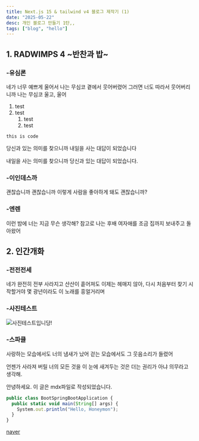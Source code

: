 ```yaml
---
title: Next.js 15 & tailwind v4 블로그 제작기 (1)
date: "2025-05-22"
desc: 개인 블로그 만들기 1탄,,
tags: ["blog", "hello"]
---
```

 
## 1. RADWIMPS 4 ~반찬과 밥~
### -유심론
네가 너무 예쁘게 울어서 나는 무심코 곁에서 웃어버렸어
그러면 너도 따라서 웃어버리니까 나는 무심코 울고, 울어

1. test
2. test
    1. test
    2. test

`this is code`

당신과 있는 의미를 찾으니까
내일을 사는 대답이 되었습니다  

내일을 사는 의미를 찾으니까
당신과 있는 대답이 되었습니다.

### -이인데스까
괜찮습니까 괜찮습니까
이렇게 사람을 좋아하게 돼도 괜찮습니까?

### -엔렌
이런 밤에 너는 지금 무슨 생각해?
참고로 나는 후배 여자애를
조금 집까지 보내주고 돌아왔어
 

## 2. 인간개화
### -전전전세
네가 완전히 전부 사라지고 산산이 흩어져도
이제는 헤매지 않아, 다시 처음부터 찾기 시작할거야
몇 광년이라도 이 노래를 흥얼거리며

### -사진테스트
![사진테스트입니당!](/postImgs/blog/test1/1.png)
### -스파클
사랑하는 모습에서도 너의 냄새가 났어
걷는 모습에서도 그 웃음소리가 들렸어  

언젠가 사라져 버릴 너의 모든 것을
이 눈에 새겨두는 것은
더는 권리가 아냐
의무라고 생각해.


안녕하세요. 이 글은 mdx파일로 작성되었습니다.


```ts
public class BootSpringBootApplication {
  public static void main(String[] args) {
    System.out.println("Hello, Honeymon");
  }
}
```

[naver](https://naver.com)